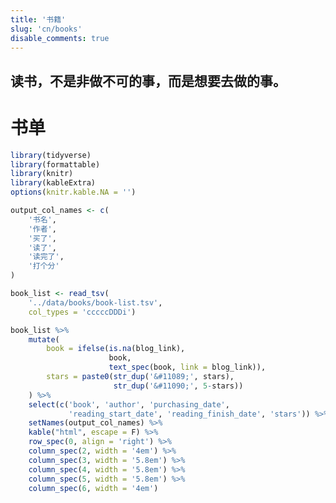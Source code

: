 ```yaml
---
title: '书籍'
slug: 'cn/books'
disable_comments: true
---
```


## 读书，不是非做不可的事，而是想要去做的事。

# 书单

```r
library(tidyverse)
library(formattable)
library(knitr)
library(kableExtra)
options(knitr.kable.NA = '')
```

```r
output_col_names <- c(
    '书名',
    '作者',
    '买了',
    '读了',
    '读完了',
    '打个分'
)

book_list <- read_tsv(
    '../data/books/book-list.tsv',
    col_types = 'cccccDDDi')

book_list %>%
    mutate(
        book = ifelse(is.na(blog_link),
                      book,
                      text_spec(book, link = blog_link)),
        stars = paste0(str_dup('&#11089;', stars),
                       str_dup('&#11090;', 5-stars))
    ) %>%
    select(c('book', 'author', 'purchasing_date', 
             'reading_start_date', 'reading_finish_date', 'stars')) %>%
    setNames(output_col_names) %>%
    kable("html", escape = F) %>%
    row_spec(0, align = 'right') %>%
    column_spec(2, width = '4em') %>%
    column_spec(3, width = '5.8em') %>%
    column_spec(4, width = '5.8em') %>%
    column_spec(5, width = '5.8em') %>%
    column_spec(6, width = '4em')
```
